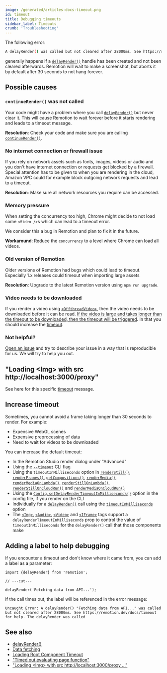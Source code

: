 ```yaml
---
image: /generated/articles-docs-timeout.png
id: timeout
title: Debugging timeouts
sidebar_label: Timeouts
crumb: 'Troubleshooting'
---
```


The following error:

```bash
A delayRender() was called but not cleared after 28000ms. See https://remotion.dev/docs/timeout for help. The delayRender was called
```

generally happens if a [`delayRender()`](/docs/delay-render) handle has been created and not been cleared afterwards. Remotion will wait to make a screenshot, but aborts it by default after 30 seconds to not hang forever.

## Possible causes

### `continueRender()` was not called

Your code might have a problem where you call [`delayRender()`](/docs/delay-render) but never clear it. This will cause Remotion to wait forever before it starts rendering and leads to a timeout message.

**Resolution**: Check your code and make sure you are calling [`continueRender()`](/docs/continue-render).

### No internet connection or firewall issue

If you rely on network assets such as fonts, images, videos or audio and you don't have internet connection or requests get blocked by a firewall. Special attention has to be given to when you are rendering in the cloud, Amazon VPC could for example block outgoing network requests and lead to a timeout.

**Resolution**: Make sure all network resources you require can be accessed.

### Memory pressure

When setting the concurrency too high, Chrome might decide to not load some `<Video />`s which can lead to a timeout error.

We consider this a bug in Remotion and plan to fix it in the future.

**Workaround**: Reduce the `concurrency` to a level where Chrome can load all videos.

### Old version of Remotion

Older versions of Remotion had bugs which could lead to timeout.
Especially 1.x releases could timeout when importing large assets

**Resolution**: Upgrade to the latest Remotion version using `npm run upgrade`.

### Video needs to be downloaded

If you render a video using [`<OffthreadVideo>`](/docs/offthreadvideo), then the video needs to be downloaded before it can be read. [If the video is large and takes longer than the timeout to be downloaded, then the timeout will be triggered](/docs/troubleshooting/delay-render-proxy). In that you should increase the [timeout](#increase-timeout).

### Not helpful?

[Open an issue](https://github.com/remotion-dev/remotion/issues/new) and try to describe your issue in a way that is reproducible for us. We will try to help you out.

## "Loading &lt;Img&gt; with src http://localhost:3000/proxy"

See here for this specific [timeout](/docs/troubleshooting/delay-render-proxy) message.

## Increase timeout<AvailableFrom v="2.6.3"/>

Sometimes, you cannot avoid a frame taking longer than 30 seconds to render. For example:

- Expensive WebGL scenes
- Expensive preprocessing of data
- Need to wait for videos to be downloaded

You can increase the default timeout:

- In the Remotion Studio render dialog under "Advanced"
- Using the [`--timeout`](/docs/cli/render#--timeout) CLI flag
- Using the `timeoutInMilliseconds` option in [`renderStill()`](/docs/renderer/render-still#timeoutinmilliseconds), [`renderFrames()`](/docs/renderer/render-frames#timeoutinmilliseconds), [`getCompositions()`](/docs/renderer/get-compositions#timeoutinmilliseconds), [`renderMedia()`](/docs/renderer/render-media#timeoutinmilliseconds), [`renderMediaOnLambda()`](/docs/lambda/rendermediaonlambda#timeoutinmilliseconds), [`renderStillOnLambda()`](/docs/lambda/renderstillonlambda#timeoutinmilliseconds), [`renderStillOnCloudRun()`](/docs/cloudrun/renderstilloncloudrun#delayrendertimeoutinmilliseconds) and [`renderMediaOnCloudRun()`](/docs/cloudrun/rendermediaoncloudrun#delayrendertimeoutinmilliseconds)
- Using the [`Config.setDelayRenderTimeoutInMilliseconds()`](/docs/config#setdelayrendertimeoutinmilliseconds) option in the config file, if you render on the CLI
- Individually for a [`delayRender()`](/docs/delay-render) call using the [`timeoutInMilliseconds`](/docs/delay-render#modifying-the-timeout) option<AvailableFrom v="4.0.140"/>
- The [`<Img>`](/docs/img#delayrendertimeoutinmilliseconds), [`<Audio>`](/docs/audio#delayrendertimeoutinmilliseconds), [`<Video>`](/docs/video#delayrendertimeoutinmilliseconds) and [`<IFrame>`](/docs/iframe#delayrendertimeoutinmilliseconds) tags support a `delayRenderTimeoutInMilliseconds` prop to control the value of `timeoutInMilliseconds` for the `delayRender()` call that those components make<AvailableFrom v="4.0.140"/>

## Adding a label to help debugging<AvailableFrom v="2.6.13"/>

If you encounter a timeout and don't know where it came from, you can add a label as a parameter:

```tsx twoslash
import {delayRender} from 'remotion';

// ---cut---

delayRender('Fetching data from API...');
```

If the call times out, the label will be referenced in the error message:

```
Uncaught Error: A delayRender() "Fetching data from API..." was called but not cleared after 28000ms. See https://remotion.dev/docs/timeout for help. The delayRender was called
```

## See also

- [delayRender()](/docs/delay-render)
- [Data fetching](/docs/data-fetching)
- [Loading Root Component Timeout](/docs/troubleshooting/loading-root-component)
- ["Timed out evaluating page function"](/docs/troubleshooting/timed-out-page-function)
- ["Loading &lt;Img&gt; with src http://localhost:3000/proxy ..."](/docs/troubleshooting/delay-render-proxy)
